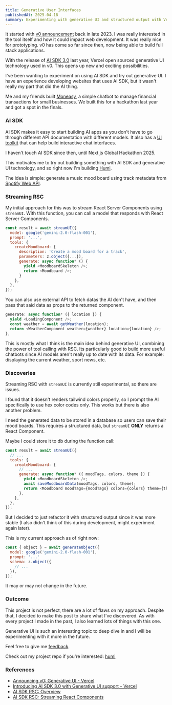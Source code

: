 ```yaml
---
title: Generative User Interfaces
publishedAt: 2025-04-18
summary: Experimenting with generative UI and structured output with Vercel AI SDK.
---
```


It started with [v0 announcement](https://vercel.com/blog/announcing-v0-generative-ui) back in late 2023. I was really interested in the tool itself and how it could impact web development. It was really nice for prototyping. v0 has come so far since then, now being able to build full stack applications.

With the release of [AI SDK 3.0](https://vercel.com/blog/ai-sdk-3-generative-ui) last year, Vercel open sourced generative UI technology used in v0. This opens up new and exciting possibilities.

I've been wanting to experiment on using AI SDK and try out generative UI. I have an experience developing websites that uses AI SDK, but it wasn't really my part that did the AI thing.

Me and my friends built [Moneasy](https://github.com/valuin/moneasy), a simple chatbot to manage financial transactions for small businesses. We built this for a hackathon last year and got a spot in the finals.

### AI SDK

AI SDK makes it easy to start building AI apps as you don't have to go through different API documentation with different models. It also has a [UI toolkit](https://sdk.vercel.ai/docs/ai-sdk-ui/overview) that can help build interactive chat interfaces.

I haven't touch AI SDK since then, until Next.js Global Hackathon 2025.

<Tweet id="1907878486636675413" />

This motivates me to try out building something with AI SDK and generative UI technology, and so right now I'm building [Humi](/projects/humi).

The idea is simple: generate a music mood board using track metadata from [Spotify Web API](https://developer.spotify.com/documentation/web-api).

### Streaming RSC

My initial approach for this was to stream React Server Components using `streamUI`. With this function, you can call a model that responds with React Server Components.

```js
const result = await streamUI({
  model: google('gemini-2.0-flash-001'),
  prompt: '...',
  tools: {
    createMoodboard: {
      description: 'Create a mood board for a track',
      parameters: z.object({...}),
      generate: async function* () {
        yield <MoodboardSkeleton />;
        return <Moodboard />;
      }
    },
  },
});
```

You can also use external API to fetch datas the AI don't have, and then pass that said data as props to the returned component.

```js
generate: async function* ({ location }) {
  yield <LoadingComponent />;
  const weather = await getWeather(location);
  return <WeatherComponent weather={weather} location={location} />;
},
```

This is mostly what I think is the main idea behind generative UI, combining the power of tool calling with RSC. Its particularly good to build more useful chatbots since AI models aren't really up to date with its data. For example: displaying the current weather, sport news, etc.

### Discoveries

Streaming RSC with `streamUI` is currently still experimental, so there are issues.

I found that it doesn't renders tailwind colors properly, so I prompt the AI specifically to use hex color codes only. This works but there is also another problem.

I need the generated data to be stored in a database so users can save their mood boards. This requires a structured data, but `streamUI` **ONLY** returns a React Component.

Maybe I could store it to db during the function call:

```js
const result = await streamUI({
  // ...
  tools: {
    createMoodboard: {
      // ...
      generate: async function* ({ moodTags, colors, theme }) {
        yield <MoodboardSkeleton />;
        await saveMoodboardData(moodTags, colors, theme);
        return <Moodboard moodTags={moodTags} colors={colors} theme={theme} />;
      },
    },
  },
});
```

But I decided to just refactor it with structured output since it was more stable (I also didn't think of this during development, might experiment again later).

This is my current approach as of right now:

```js
const { object } = await generateObject({
  model: google('gemini-2.0-flash-001'),
  prompt: '...'
  schema: z.object({
    // ...
  }),
});
```

It may or may not change in the future.

### Outcome

This project is not perfect, there are a lot of flaws on my approach. Despite that, I decided to make this post to share what I've discovered. As with every project I made in the past, I also learned lots of things with this one.

Generative UI is such an interesting topic to deep dive in and I will be experimenting with it more in the future.

Feel free to give me [feedback](mailto:mail@ausathikram.com).

Check out my project repo if you're interested: [humi](https://github.com/ausathdzil/humi)

### References

- [Announcing v0: Generative UI - Vercel](https://vercel.com/blog/announcing-v0-generative-ui)
- [Introducing AI SDK 3.0 with Generative UI support - Vercel](https://vercel.com/blog/ai-sdk-3-generative-ui)
- [AI SDK RSC: Overview](https://sdk.vercel.ai/docs/ai-sdk-rsc/overview)
- [AI SDK RSC: Streaming React Components](https://sdk.vercel.ai/docs/ai-sdk-rsc/streaming-react-components)

